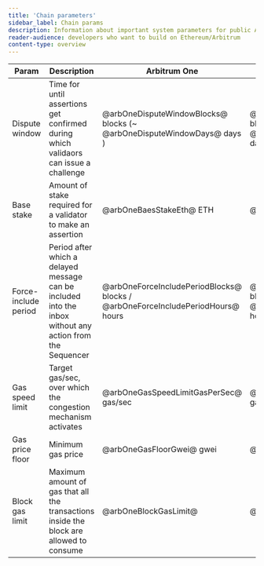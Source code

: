 ```yaml
---
title: 'Chain parameters'
sidebar_label: Chain params
description: Information about important system parameters for public Arbitrum chains
reader-audience: developers who want to build on Ethereum/Arbitrum
content-type: overview
---
```


| Param                | Description                                                                                               | Arbitrum One                                                                    | Nova                                                                        | Arb Goerli                                                                      | Arb Sepolia                                                                       |
| -------------------- | --------------------------------------------------------------------------------------------------------- | ------------------------------------------------------------------------------- | --------------------------------------------------------------------------- | ------------------------------------------------------------------------------- | --------------------------------------------------------------------------------- |
| Dispute window       | Time for until assertions get confirmed during which validaors can issue a challenge                      | @arbOneDisputeWindowBlocks@ blocks (~ @arbOneDisputeWindowDays@ days )          | @novaDisputeWindowBlocks@ blocks (~ @novaDisputeWindowDays@ days)           | @goerliDisputeWindowBlocks@ blocks (~ @goerliDisputeWindowMinutes@ minutes)     | @sepoliaDisputeWindowBlocks@ blocks (~ @sepoliaDisputeWindowMinutes@ minutes)     |
| Base stake           | Amount of stake required for a validator to make an assertion                                             | @arbOneBaesStakeEth@ ETH                                                        | @novaBaesStakeEth@ ETH                                                      | @goerliBaesStakeEth@ Goerli ETH                                                 | @sepoliaBaesStakeEth@ Sepolia ETH                                                 |
| Force-include period | Period after which a delayed message can be included into the inbox without any action from the Sequencer | @arbOneForceIncludePeriodBlocks@ blocks / @arbOneForceIncludePeriodHours@ hours | @novaForceIncludePeriodBlocks@ blocks / @novaForceIncludePeriodHours@ hours | @goerliForceIncludePeriodBlocks@ blocks / @goerliForceIncludePeriodHours@ hours | @sepoliaForceIncludePeriodBlocks@ blocks / @sepoliaForceIncludePeriodHours@ hours |
| Gas speed limit      | Target gas/sec, over which the congestion mechanism activates                                             | @arbOneGasSpeedLimitGasPerSec@ gas/sec                                          | @novaGasSpeedLimitGasPerSec@ gas/sec                                        | @goerliGasSpeedLimitGasPerSec@ gas/sec                                          | @sepoliaGasSpeedLimitGasPerSec@ gas/sec                                           |
| Gas price floor      | Minimum gas price                                                                                         | @arbOneGasFloorGwei@ gwei                                                       | @novaGasFloorGwei@ gwei                                                     | @goerliGasFloorGwei@ gwei                                                       | @sepoliaGasFloorGwei@ gwei                                                        |
| Block gas limit      | Maximum amount of gas that all the transactions inside the block are allowed to consume                   | @arbOneBlockGasLimit@                                                           | @novaBlockGasLimit@                                                         | @goerliBlockGasLimit@                                                           | @sepoliaBlockGasLimit@                                                            |
